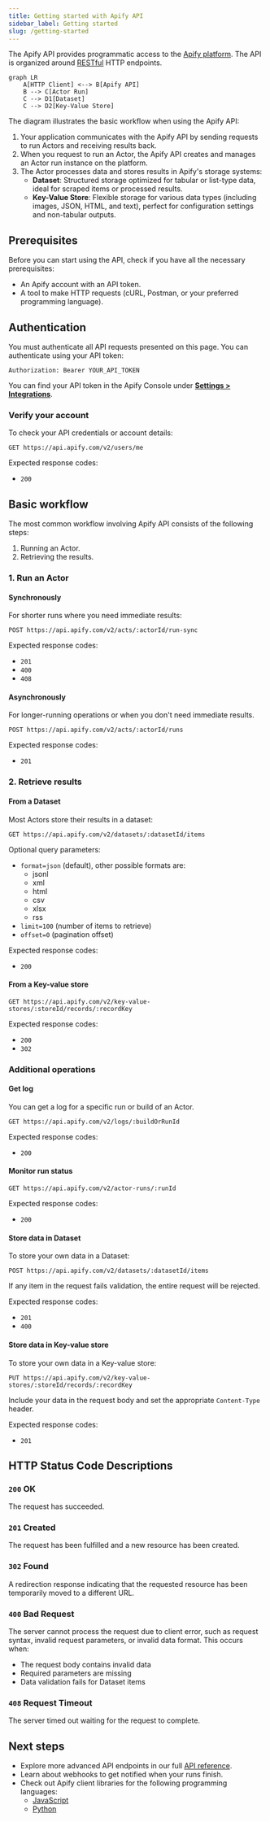 ```yaml
---
title: Getting started with Apify API
sidebar_label: Getting started
slug: /getting-started
---
```


The Apify API provides programmatic access to the [Apify platform](https://docs.apify.com). The API is organized around [RESTful](https://en.wikipedia.org/wiki/Representational_state_transfer) HTTP endpoints.

```mermaid
graph LR
    A[HTTP Client] <--> B[Apify API]
    B --> C[Actor Run]
    C --> D1[Dataset]
    C --> D2[Key-Value Store]
```

The diagram illustrates the basic workflow when using the Apify API:

1. Your application communicates with the Apify API by sending requests to run Actors and receiving results back.
1. When you request to run an Actor, the Apify API creates and manages an Actor run instance on the platform.
1. The Actor processes data and stores results in Apify's storage systems:
   * **Dataset**: Structured storage optimized for tabular or list-type data, ideal for scraped items or processed results.
   * **Key-Value Store**: Flexible storage for various data types (including images, JSON, HTML, and text), perfect for configuration settings and non-tabular outputs.

## Prerequisites

Before you can start using the API, check if you have all the necessary prerequisites:

* An Apify account with an API token.
* A tool to make HTTP requests (cURL, Postman, or your preferred programming language).

## Authentication

You must authenticate all API requests presented on this page. You can authenticate using your API token:

```http
Authorization: Bearer YOUR_API_TOKEN
```

You can find your API token in the Apify Console under **[Settings > Integrations](https://console.apify.com/settings/integrations)**.

### Verify your account

To check your API credentials or account details:

```http title="Endpoint"
GET https://api.apify.com/v2/users/me
```

Expected response codes:

* `200`

## Basic workflow

The most common workflow involving Apify API consists of the following steps:

1. Running an Actor.
1. Retrieving the results.

### 1. Run an Actor

#### Synchronously

For shorter runs where you need immediate results:

```http title="Endpoint"
POST https://api.apify.com/v2/acts/:actorId/run-sync
```

Expected response codes:

* `201`
* `400`
* `408`

#### Asynchronously

For longer-running operations or when you don't need immediate results.

```http title="Endpoint"
POST https://api.apify.com/v2/acts/:actorId/runs
```

Expected response codes:

* `201`

### 2. Retrieve results

#### From a Dataset

Most Actors store their results in a dataset:

```http title="Endpoint"
GET https://api.apify.com/v2/datasets/:datasetId/items
```

Optional query parameters:

* `format=json` (default), other possible formats are:
  * jsonl
  * xml
  * html
  * csv
  * xlsx
  * rss
* `limit=100` (number of items to retrieve)
* `offset=0` (pagination offset)

Expected response codes:

* `200`

#### From a Key-value store

```http title="Endpoint"
GET https://api.apify.com/v2/key-value-stores/:storeId/records/:recordKey
```

Expected response codes:

* `200`
* `302`

### Additional operations

#### Get log

You can get a log for a specific run or build of an Actor.

```http title="Endpoint"
GET https://api.apify.com/v2/logs/:buildOrRunId
```

Expected response codes:

* `200`

#### Monitor run status

```http title="Endpoint"
GET https://api.apify.com/v2/actor-runs/:runId
```

Expected response codes:

* `200`

#### Store data in Dataset

To store your own data in a Dataset:

```http title="Endpoint"
POST https://api.apify.com/v2/datasets/:datasetId/items
```

If any item in the request fails validation, the entire request will be rejected.

Expected response codes:

* `201`
* `400`

#### Store data in Key-value store

To store your own data in a Key-value store:

```http title="Endpoint"
PUT https://api.apify.com/v2/key-value-stores/:storeId/records/:recordKey
```

Include your data in the request body and set the appropriate `Content-Type` header.

Expected response codes:

* `201`

## HTTP Status Code Descriptions

### `200` OK

The request has succeeded.

### `201` Created

The request has been fulfilled and a new resource has been created.

### `302` Found

A redirection response indicating that the requested resource has been temporarily moved to a different URL.

### `400` Bad Request

The server cannot process the request due to client error, such as request syntax, invalid request parameters, or invalid data format. This occurs when:

* The request body contains invalid data
* Required parameters are missing
* Data validation fails for Dataset items

### `408` Request Timeout

The server timed out waiting for the request to complete.

## Next steps

* Explore more advanced API endpoints in our full [API reference](/api/v2).
* Learn about webhooks to get notified when your runs finish.
* Check out Apify client libraries for the following programming languages:
  * [JavaScript](/api/client/js/)
  * [Python](/api/client/python)
